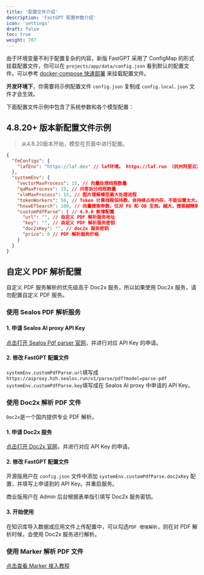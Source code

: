 ```yaml
---
title: '配置文件介绍'
description: 'FastGPT 配置参数介绍'
icon: 'settings'
draft: false
toc: true
weight: 707
---
```


由于环境变量不利于配置复杂的内容，新版 FastGPT 采用了 ConfigMap 的形式挂载配置文件，你可以在 `projects/app/data/config.json` 看到默认的配置文件。可以参考 [docker-compose 快速部署](/docs/development/docker/) 来挂载配置文件。

**开发环境下**，你需要将示例配置文件 `config.json` 复制成 `config.local.json` 文件才会生效。  

下面配置文件示例中包含了系统参数和各个模型配置：

## 4.8.20+ 版本新配置文件示例
> 从4.8.20版本开始，模型在页面中进行配置。
```json
{
  "feConfigs": {
    "lafEnv": "https://laf.dev" // laf环境。 https://laf.run （杭州阿里云） ,或者私有化的laf环境。如果使用 Laf openapi 功能，需要最新版的 laf 。
  },
  "systemEnv": {
    "vectorMaxProcess": 15, // 向量处理线程数量
    "qaMaxProcess": 15, // 问答拆分线程数量
    "vlmMaxProcess": 15, // 图片理解模型最大处理进程
    "tokenWorkers": 50, // Token 计算线程保持数，会持续占用内存，不能设置太大。
    "hnswEfSearch": 100, // 向量搜索参数，仅对 PG 和 OB 生效。越大，搜索越精确，但是速度越慢。设置为100，有99%+精度。
    "customPdfParse": { // 4.9.0 新增配置
      "url": "", // 自定义 PDF 解析服务地址
      "key": "", // 自定义 PDF 解析服务密钥
      "doc2xKey": "", // doc2x 服务密钥
      "price": 0 // PDF 解析服务价格
    }
  }
}
```

## 自定义 PDF 解析配置

自定义 PDF 服务解析的优先级高于 Doc2x 服务，所以如果使用 Doc2x 服务，请勿配置自定义 PDF 服务。

### 使用 Sealos PDF 解析服务

#### 1. 申请 Sealos AI proxy API Key

[点击打开 Sealos Pdf parser 官网](https://hzh.sealos.run/?uid=fnWRt09fZP&openapp=system-aiproxy)，并进行对应 API Key 的申请。

#### 2. 修改 FastGPT 配置文件

`systemEnv.customPdfParse.url`填写成`https://aiproxy.hzh.sealos.run/v1/parse/pdf?model=parse-pdf`  
`systemEnv.customPdfParse.key`填写成在 Sealos AI proxy 中申请的 API Key。

### 使用 Doc2x 解析 PDF 文件

`Doc2x`是一个国内提供专业 PDF 解析。

#### 1. 申请 Doc2x 服务

[点击打开 Doc2x 官网](https://doc2x.noedgeai.com?inviteCode=9EACN2)，并进行对应 API Key 的申请。

#### 2. 修改 FastGPT 配置文件

开源版用户在 `config.json` 文件中添加 `systemEnv.customPdfParse.doc2xKey` 配置，并填写上申请到的 API Key。并重启服务。

商业版用户在 Admin 后台根据表单指引填写 Doc2x 服务密钥。

#### 3. 开始使用

在知识库导入数据或应用文件上传配置中，可以勾选`PDF 增强解析`，则在对 PDF 解析时候，会使用 Doc2x 服务进行解析。

### 使用 Marker 解析 PDF 文件

[点击查看 Marker 接入教程](/docs/development/custom-models/marker)